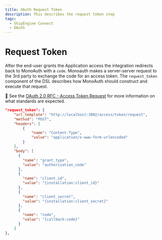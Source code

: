 ```yaml
---
title: OAuth Request Token
description: This describes the request token step
tags:
  - ShipEngine Connect
  - OAuth
---
```


# Request Token

After the end-user grants the Application access the integration redirects back
to MonoAuth with a `code`. Monoauth makes a server-server request to the 3rd
party to exchange the code for an access token.
The `request_token` component of the DSL describes how MonoAuth should
construct and execute that request.

:brain: See the [OAuth 2.0 RFC - Access Token Request](https://tools.ietf.org/html/rfc6749#section-4.1.3)
for more information on what standards are expected.

```json
"request_token": {
    "url_template": "http://localhost:3002/access/token/request",    
    "method": "POST",
    "headers": [
        {
            "name": "Content-Type",
            "value": "application/x-www-form-urlencoded"
        }
    ],
    "body": [
      {
        "name": "grant_type",
        "value": "authorization_code"
      },
      {
        "name": "client_id",
        "value": "{installation:client_id}"
      },
      {
        "name": "client_secret",
        "value": "{installation:client_secret}"
      },
      {
        "name": "code",
        "value": "{callback:code}"
      }
    ]
},
```

<Pager
  prev="./authorization.mdx" prevTitle="Authorization"
  next="./refresh-token.mdx" nextTitle="Refresh Token"
/>
